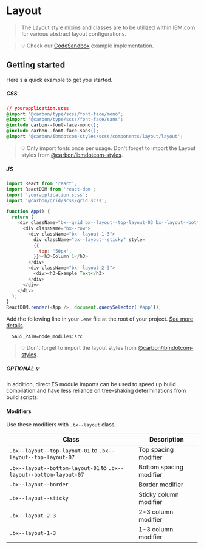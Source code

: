 
# Layout

> The Layout style mixins and classes are to be utilized within IBM.com for
> various abstract layout configurations.

> 💡 Check our
> [CodeSandbox](https://githubbox.com/carbon-design-system/carbon-for-ibm-dotcom/tree/master/packages/react/examples/codesandbox/components/Layout)
> example implementation.

## Getting started

Here's a quick example to get you started.

##### CSS

```css
// yourapplication.scss
@import '@carbon/type/scss/font-face/mono';
@import '@carbon/type/scss/font-face/sans';
@include carbon--font-face-mono();
@include carbon--font-face-sans();
@import '@carbon/ibmdotcom-styles/scss/components/layout/layout';
```

> 💡 Only import fonts once per usage. Don't forget to import the Layout styles
> from
> [@carbon/ibmdotcom-styles](https://github.com/carbon-design-system/carbon-for-ibm-dotcom/blob/master/packages/styles).

##### JS

```javascript
import React from 'react';
import ReactDOM from 'react-dom';
import 'yourapplication.scss';
import '@carbon/grid/scss/grid.scss';

function App() {
  return (
    <div className="bx--grid bx--layout--top-layout-03 bx--layout--bottom-layout-06">
      <div className="bx--row">
        <div className="bx--layout-1-3">
          div className="bx--layout--sticky" style=
          {{
            top: '50px',
          }}><h3>Column 1</h3>
        </div>
        <div className="bx--layout-2-3">
          <div><h3>Example Text</h3>
        </div>
      </div>
    </div>
  );
}
ReactDOM.render(<App />, document.querySelector('#app'));
```

Add the following line in your `.env` file at the root of your project.
[See more details](https://github.com/carbon-design-system/carbon-for-ibm-dotcom/tree/master/packages/styles#usage).

```
  SASS_PATH=node_modules:src
```

> 💡 Don't forget to import the layout styles from
> [@carbon/ibmdotcom-styles](https://github.com/carbon-design-system/carbon-for-ibm-dotcom/blob/master/packages/styles).

##### OPTIONAL 💡

In addition, direct ES module imports can be used to speed up build compilation
and have less reliance on tree-shaking determinations from build scripts:

#### Modifiers

Use these modifiers with `.bx--layout` class.

| Class                                                              | Description             |
| ------------------------------------------------------------------ | ----------------------- |
| `.bx--layout--top-layout-01` to `.bx--layout--top-layout-07`       | Top spacing modifier    |
| `.bx--layout--bottom-layout-01` to `.bx--layout--bottom-layout-07` | Bottom spacing modifier |
| `.bx--layout--border`                                              | Border modifier         |
| `.bx--layout--sticky`                                              | Sticky column modifier  |
| `.bx--layout-2-3`                                                  | 2-3 column modifier     |
| `.bx--layout-1-3`                                                  | 1-3 column modifier     |
